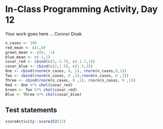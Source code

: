 # In-Class Programming Activity, Day 12

Your work goes here ...
Connor Doak

```r
n_cases <- 100
red_mean <- c(1,0)
green_mean <- c(0, -1)
blue_mean <- c(-1,1)
covar_red <- cbind(c(3,-1.7), c(-1.7,1))
covar_blue <- cbind(c(2,1.5), c(1.5,3))
One <- cbind(rnorm(n_cases, 0, 1), rnorm(n_cases,0,1))
Two <- cbind(rnorm(n_cases, 0 ,1),rnorm(n_cases, 0 ,1))
Three <- cbind(rnorm(n_cases, 0 ,1), rnorm(n_cases, 0 ,1))
Red <- One %*% chol(covar_red)
Green <- Two %*% chol(covar_red)
Blue <- Three %*% chol(covar_blue)


```



## Test statements

```r
scoreActivity::score253(12)
```
